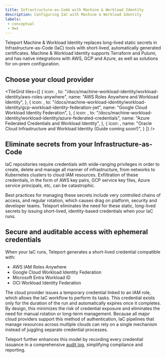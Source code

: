```yaml
---
title: Infrastructure-as-Code with Machine & Workload Identity
description: Configuring IaC with Machine & Workload Identity
labels:
 - conceptual
 - mwi
---
```


Teleport Machine & Workload Identity replaces long-lived static secrets in Infrastructure-as-Code (IaC) tools with short-lived, 
automatically generated certificates. Machine & Workload Identity supports Terraform and Pulumi, and has native integrations with 
AWS, GCP and Azure, as well as solutions for on-prem configuration.

## Choose your cloud provider

<TileGrid
  tiles={[
    {
      icon: <Icon name="awsIdentity" size="xl" />,
      to: "/docs/machine-workload-identity/workload-identity/aws-roles-anywhere",
      name: "AWS Roles Anywhere and Workload Identity",
    },
    {
      icon: <Icon name="googleCloud" size="xl" />,
      to: "/docs/machine-workload-identity/workload-identity/gcp-workload-identity-federation-jwt",
      name: "Google Cloud Workload Identity Federation",
    },
    {
      icon: <Icon name="azure" size="xl" />,
      to: "/docs/machine-workload-identity/workload-identity/azure-federated-credentials",
      name: "Azure Federated Credentials and Workload Identity",
    },
    {
      icon: <Icon name="oracle" size="xl" />,
      name: "Oracle Cloud Infrastructure and Workload Identity (Guide coming soon!)",
    }
  ]}
/>

## Eliminate secrets from your Infrastructure-as-Code

IaC repositories require credentials with wide-ranging privileges in order to create, delete and manage all manner of infrastructure, 
from networks to Kubernetes clusters to cloud IAM resources. Exfiltration of these credentials, in the form of AWS key pairs, GCP service key 
files, Azure service principals, etc, can be catastrophic.

Best practices for managing these secrets include very controlled chains of access, and regular rotation, which causes drag on platform, security and developer teams.
Teleport eliminates the need for these static, long-lived secrets by issuing short-lived, identity-based credentials when your IaC runs.

## Secure and auditable access with ephemeral credentials

When your IaC runs, Teleport generates a short-lived credential compatible with:

- AWS IAM Roles Anywhere
- Google Cloud Workload Identity Federation
- Microsoft Entra Workload ID
- OCI Workload Identity Federation

The cloud provider issues a temporary credential linked to an IAM role, which allows the IaC workflow to perform its tasks. This credential exists only for the duration of the run and automatically expires once it completes. 
By design, this minimizes the risk of credential exposure and eliminates the need for manual rotation or long-term management. Because all major cloud providers support this method of authentication, IaC pipelines that manage resources across multiple clouds can rely on a single mechanism instead of juggling separate credential processes. 

Teleport further enhances this model by recording every credential issuance in a comprehensive [audit log](/reference/monitoring/audit.mdx), simplifying compliance and reporting.